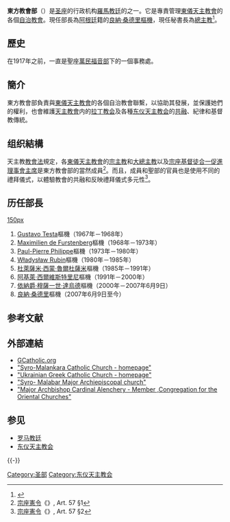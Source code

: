 {{primarysources|time=2016-03-30T06:17:27+00:00}}
{{refimprove|time=2016-03-30T06:17:27+00:00}}

{{羅馬教廷}}
{{东仪天主教会}}

'''東方教會部'''（{{lang-la|Congregatio pro Ecclesiis Orientalibus}}）是[[圣座|圣座]]的行政机构[[羅馬教廷|羅馬教廷]]的{{link-en|聖部 (羅馬教廷)|Congregation (Roman Curia)|聖部}}之一。它是專責管理[[東儀天主教會|東儀天主教會]]的各個[[个别教会|自治教會]]。現任部長為[[阿根廷|阿根廷]]籍的[[良納·桑德里|良納·桑德里]][[樞機|樞機]]，現任秘書長為{{link-en|喬治·德默特琉·加拉羅|Giorgio Demetrio Gallaro}}[[總主教|總主教]]<ref>{{cite press release |title=Rinunce e nomine, 25.02.2020 |url=https://press.vatican.va/content/salastampa/it/bollettino/pubblico/2020/02/25/0126/00275.html |publisher=Sala Stampa della Santa Sede |accessdate=2020-02-25 |archiveurl=https://web.archive.org/web/20200225160653/https://press.vatican.va/content/salastampa/it/bollettino/pubblico/2020/02/25/0126/00275.html |archivedate=2020-02-25 |language=it |date=2020-02-25}}</ref>。

==歷史==
在1917年之前，一直是聖座[[萬民福音部|萬民福音部]]下的一個事務處。

==簡介==
東方教會部負責與[[東儀天主教會|東儀天主教會]]的各個自治教會聯繫，以協助其發展，並保護她們的權利，也會維護[[天主教會|天主教會]]内的[[拉丁教会|拉丁教会]]及各種[[东仪天主教会|东仪天主教会]]的[[共融|共融]]、紀律和基督教傳統。

== 组织結構 ==
天主教[[教會法|教會法]]規定，各[[東儀天主教會|東儀天主教會]]的[[宗主教|宗主教]]和[[大總主教|大總主教]]以及[[宗座基督徒合一促進理事會|宗座基督徒合一促進理事會主席]]是東方教會部的當然成員<ref>[[宗座憲令|宗座憲令]]《{{link-en|教宗禮儀處|Office for the Liturgical Celebrations of the Supreme Pontiff}}》, Art. 57 §1</ref>。而且，成員和聖部的官員也是使用不同的禮拜儀式，以體驗教會的共融和反映禮拜儀式多元性<ref>[[宗座憲令|宗座憲令]]《{{link-en|教宗禮儀處|Office for the Liturgical Celebrations of the Supreme Pontiff}}》, Art. 57 §2</ref>。

== 历任部長 ==
[[FIle:Argentine_Cardinal_Leonardo_Sandri_in_2014_(cropped).jpg|150px]]
# [[Gustavo_Testa|Gustavo Testa]]樞機（1967年－1968年）
# [[Maximilien_de_Furstenberg|Maximilien de Furstenberg]]樞機（1968年－1973年）
# [[Paul-Pierre_Philippe|Paul-Pierre Philippe]]樞機（1973年－1980年）
# [[Władysław_Rubin|Władysław Rubin]]樞機（1980年－1985年）
# [[杜萊薩米·西蒙·魯爾杜薩米|杜萊薩米·西蒙·魯爾杜薩米]]樞機（1985年－1991年）
# [[阿基萊·西爾維斯特里尼|阿基萊·西爾維斯特里尼]]樞機（1991年－2000年）
# [[依納爵·穆薩一世·達烏德|依納爵·穆薩一世·達烏德]]樞機（2000年－2007年6月9日）
# [[良納·桑德里|良納·桑德里]]樞機（2007年6月9日至今）

==参考文献==
{{Reflist}}

== 外部連結 ==
* [http://www.gcatholic.org/dioceses/romancuria/d04.htm GCatholic.org] {{Wayback|url=http://www.gcatholic.org/dioceses/romancuria/d04.htm |date=20201008003702 }}
* [https://web.archive.org/web/20080225023508/http://www.syromalankara.org/ "Syro-Malankara Catholic Church - homepage"]
* [https://web.archive.org/web/20090929054008/http://www.ugcc.org.ua/index.php?L=2 "Ukrainian Greek Catholic Church - homepage"]
* [http://www.smcim.org/ "Syro- Malabar Major Archiepiscopal church" ] {{Wayback|url=http://www.smcim.org/ |date=20110723185736 }}
* [http://www.smcim.org/bp/alenchery "Major Archbishop Cardinal Alenchery - Member ,Congregation for the Oriental Churches" ] {{Wayback|url=http://www.smcim.org/bp/alenchery |date=20190822043610 }}

== 参见 ==
{{Portal box|天主教}}
* [[罗马教廷|罗马教廷]]
* [[东仪天主教会|东仪天主教会]]

{{-}}
{{天主教}}

[[Category:圣部|Category:圣部]]
[[Category:东仪天主教会|Category:东仪天主教会]]